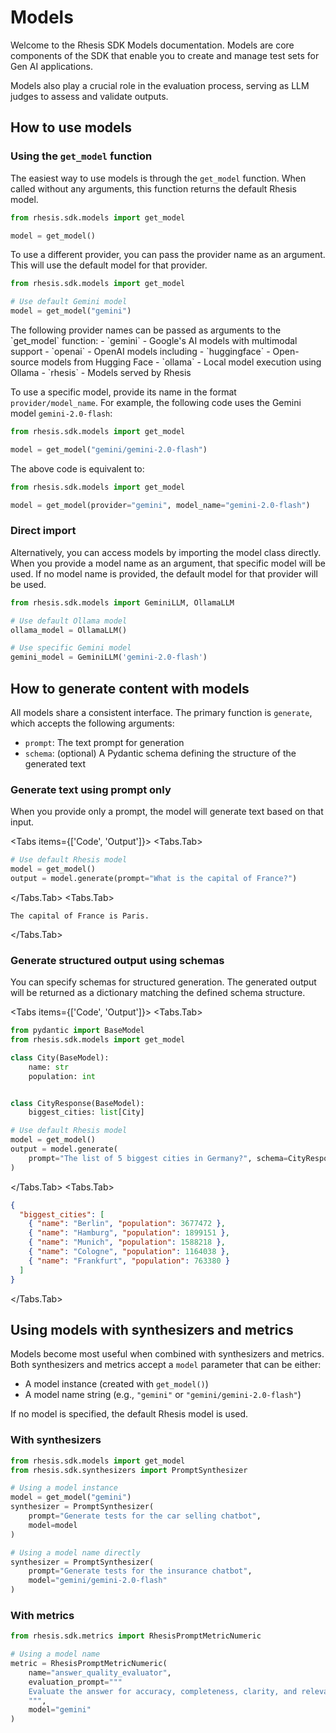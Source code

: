 
# Models

Welcome to the Rhesis SDK Models documentation. Models are core components of the SDK that enable you to create and manage test sets for Gen AI applications.

Models also play a crucial role in the evaluation process, serving as LLM judges to assess and validate outputs.


## How to use models

### Using the `get_model` function

The easiest way to use models is through the `get_model` function. When called without any arguments, this function returns the default Rhesis model.

```python
from rhesis.sdk.models import get_model

model = get_model()
```

To use a different provider, you can pass the provider name as an argument. This will use the default model for that provider.
```python
from rhesis.sdk.models import get_model

# Use default Gemini model
model = get_model("gemini")
```

<Callout type="info">
The following provider names can be passed as arguments to the `get_model` function:
- `gemini` - Google's AI models with multimodal support
- `openai` - OpenAI models including 
- `huggingface` - Open-source models from Hugging Face
- `ollama` - Local model execution using Ollama
- `rhesis` - Models served by Rhesis
</Callout>

To use a specific model, provide its name in the format `provider/model_name`. For example, the following code uses the Gemini model `gemini-2.0-flash`:

```python
from rhesis.sdk.models import get_model

model = get_model("gemini/gemini-2.0-flash")
```

The above code is equivalent to:

```python
from rhesis.sdk.models import get_model

model = get_model(provider="gemini", model_name="gemini-2.0-flash")
```

### Direct import

Alternatively, you can access models by importing the model class directly. When you provide a model name as an argument, that specific model will be used. If no model name is provided, the default model for that provider will be used.


```python
from rhesis.sdk.models import GeminiLLM, OllamaLLM

# Use default Ollama model
ollama_model = OllamaLLM()

# Use specific Gemini model
gemini_model = GeminiLLM('gemini-2.0-flash')
```

## How to generate content with models

All models share a consistent interface. The primary function is `generate`, which accepts the following arguments:

- `prompt`: The text prompt for generation
- `schema`: (optional) A Pydantic schema defining the structure of the generated text

### Generate text using prompt only

When you provide only a prompt, the model will generate text based on that input.

<Tabs items={['Code', 'Output']}>
<Tabs.Tab>
```python
# Use default Rhesis model
model = get_model()
output = model.generate(prompt="What is the capital of France?")
```
</Tabs.Tab>
<Tabs.Tab>
```
The capital of France is Paris.
```
</Tabs.Tab>
</Tabs>

### Generate structured output using schemas

You can specify schemas for structured generation. The generated output will be returned as a dictionary matching the defined schema structure.

<Tabs items={['Code', 'Output']}>
<Tabs.Tab>
```python
from pydantic import BaseModel
from rhesis.sdk.models import get_model

class City(BaseModel):
    name: str
    population: int


class CityResponse(BaseModel):
    biggest_cities: list[City]

# Use default Rhesis model
model = get_model()
output = model.generate(
    prompt="The list of 5 biggest cities in Germany?", schema=CityResponse
)
```
</Tabs.Tab>
<Tabs.Tab>
```json
{
  "biggest_cities": [
    { "name": "Berlin", "population": 3677472 },
    { "name": "Hamburg", "population": 1899151 },
    { "name": "Munich", "population": 1588218 },
    { "name": "Cologne", "population": 1164038 },
    { "name": "Frankfurt", "population": 763380 }
  ]
}
```
</Tabs.Tab>
</Tabs>

## Using models with synthesizers and metrics

Models become most useful when combined with synthesizers and metrics. Both synthesizers and metrics accept a `model` parameter that can be either:

- A model instance (created with `get_model()`)
- A model name string (e.g., `"gemini"` or `"gemini/gemini-2.0-flash"`)

If no model is specified, the default Rhesis model is used.

### With synthesizers

```python
from rhesis.sdk.models import get_model
from rhesis.sdk.synthesizers import PromptSynthesizer

# Using a model instance
model = get_model("gemini")
synthesizer = PromptSynthesizer(
    prompt="Generate tests for the car selling chatbot", 
    model=model
)

# Using a model name directly
synthesizer = PromptSynthesizer(
    prompt="Generate tests for the insurance chatbot", 
    model="gemini/gemini-2.0-flash"
)
```

### With metrics

```python
from rhesis.sdk.metrics import RhesisPromptMetricNumeric

# Using a model name
metric = RhesisPromptMetricNumeric(
    name="answer_quality_evaluator",
    evaluation_prompt="""
    Evaluate the answer for accuracy, completeness, clarity, and relevance.
    """,
    model="gemini"
)